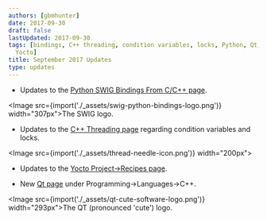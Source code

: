 ```yaml
---
authors: [gbmhunter]
date: 2017-09-30
draft: false
lastUpdated: 2017-09-30
tags: [bindings, C++ threading, condition variables, locks, Python, Qt, recipes, SWIG,
  Yocto]
title: September 2017 Updates
type: updates
---
```


* Updates to the [Python SWIG Bindings From C/C++ page](/programming/languages/python/python-swig-bindings-from-cplusplus).  


<Image src={import('./_assets/swig-python-bindings-logo.png')} width="307px">The SWIG logo.</Image>

* Updates to the [C++ Threading page](/programming/languages/c-plus-plus/threading) regarding condition variables and locks.  


<Image src={import('./_assets/thread-needle-icon.png')} width="200px"></Image>

* Updates to the [Yocto Project->Recipes page](/programming/embedded-linux/yocto-project/yocto-recipes).  

* New [Qt page](/programming/languages/c-plus-plus/qt) under Programming->Languages->C++.  


<Image src={import('./_assets/qt-cute-software-logo.png')} width="293px">The QT (pronounced 'cute') logo.</Image>
